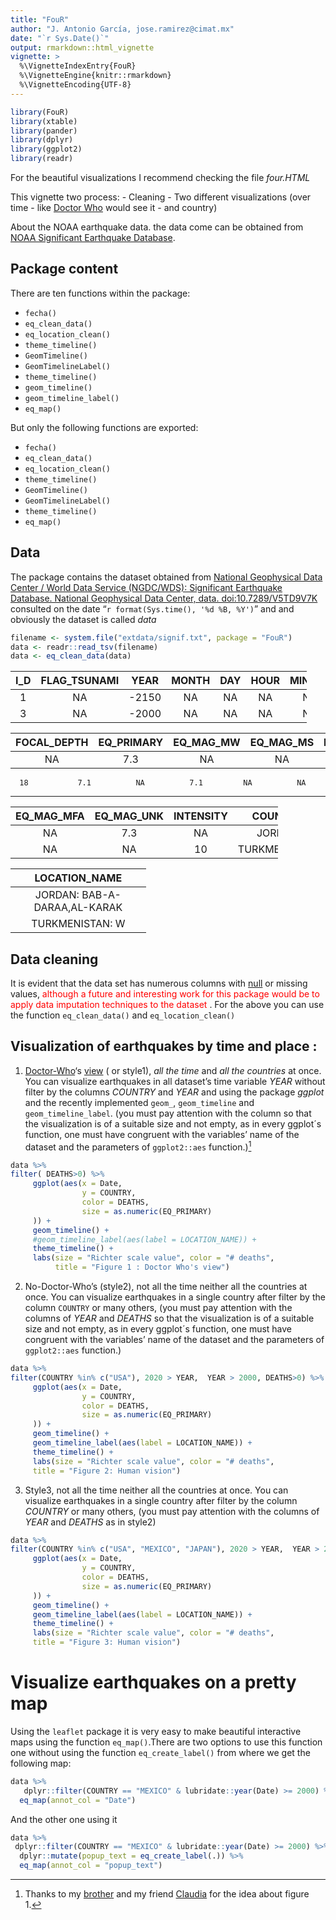---
title: "FouR"
author: "J. Antonio García, jose.ramirez@cimat.mx"
date: "`r Sys.Date()`"
output: rmarkdown::html_vignette
vignette: >
  %\VignetteIndexEntry{FouR}
  %\VignetteEngine{knitr::rmarkdown}
  %\VignetteEncoding{UTF-8}
---



```{r , echo = FALSE, include = FALSE} 
library(FouR)
library(xtable)
library(pander)
library(dplyr)
library(ggplot2)
library(readr)

```

For the beautiful visualizations I recommend checking the file *four.HTML*

This vignette two process:
  - Cleaning 
  - Two different visualizations (over time - like [Doctor Who](https://en.wikipedia.org/wiki/Doctor_Who) would see it - and country)
  
  About the NOAA earthquake data. the data come can be obtained from [NOAA Significant Earthquake Database](https://www.ngdc.noaa.gov/nndc/struts/form?t=101650&s=1&d=1).

## Package content

There are ten functions within the package:

- `fecha()`
- `eq_clean_data()`
- `eq_location_clean()`
- `theme_timeline()`
- `GeomTimeline()`
- `GeomTimelineLabel()`
- `theme_timeline()`
- `geom_timeline()`
- `geom_timeline_label()`
- `eq_map()`

But only the following functions are exported:

- `fecha()`
- `eq_clean_data()`
- `eq_location_clean()`
- `theme_timeline()`
- `GeomTimeline()`
- `GeomTimelineLabel()`
- `theme_timeline()`
- `eq_map()`


## Data
The package contains the dataset obtained from [National Geophysical Data Center / World Data Service (NGDC/WDS): Significant Earthquake Database. National Geophysical Data Center, data. doi:10.7289/V5TD9V7K](https://www.ngdc.noaa.gov/nndc/struts/form?t=101650&s=1&d=1) consulted on the date "`r format(Sys.time(), '%d %B, %Y')`" and and obviously the dataset is called *data*


```{r eq_read_example, message = FALSE , warning=FALSE}
filename <- system.file("extdata/signif.txt", package = "FouR")
data <- readr::read_tsv(filename)
data <- eq_clean_data(data)
```

 
 -------------------------------------------------------------------
  I_D   FLAG_TSUNAMI   YEAR    MONTH   DAY   HOUR   MINUTE   SECOND 
 ----- -------------- ------- ------- ----- ------ -------- --------
   1         NA        -2150    NA     NA     NA      NA            
 
   3         NA        -2000    NA     NA     NA      NA       NA   
 
 --------------------------------------------------------------------------
  FOCAL_DEPTH   EQ_PRIMARY   EQ_MAG_MW   EQ_MAG_MS   EQ_MAG_MB   EQ_MAG_ML 
 ------------- ------------ ----------- ----------- ----------- -----------
      NA           7.3          NA          NA          NA          NA     
 
      18           7.1          NA          7.1         NA          NA     
 --------------------------------------------------------------------------
 
  
 ------------------------------------------------------------
  EQ_MAG_MFA   EQ_MAG_UNK   INTENSITY     COUNTRY      STATE 
 ------------ ------------ ----------- -------------- -------
      NA          7.3          NA          JORDAN       NA   
 
      NA           NA          10       TURKMENISTAN    NA   
 ------------------------------------------------------------
 
 
  
 ------------------------------
         LOCATION_NAME         
 ------------------------------
  JORDAN: BAB-A-DARAA,AL-KARAK 
 
        TURKMENISTAN: W        
 ------------------------------

## Data cleaning

It is evident that the data set has numerous columns with  [null](https://en.wikipedia.org/wiki/Null_(SQL)) or missing values, <span style="color:RED"> although a future and interesting work for this package would be to apply data imputation techniques to the dataset </span>. For the above you can use the function `eq_clean_data()` and `eq_location_clean()`


## Visualization of earthquakes by time and place :

  1. [Doctor-Who](https://en.wikipedia.org/wiki/Doctor_Who)'s [view](https://en.oxforddictionaries.com/definition/view) ( or style1),          *_all the time_* and _*all the countries*_ at once.
     You can visualize earthquakes in all dataset's time variable *YEAR* without 
     filter by the columns *COUNTRY* and *YEAR* and using the package *ggplot* and        the recently implemented `geom_`, `geom_timeline`  and `geom_timeline_label`.        (you must pay attention with the column so that the visualization is of      a       suitable size and not empty, as in every ggplot´s function, one must have            congruent with the variables' name of the dataset  and the parameters of             `ggplot2::aes` function.)[^1] 

```{r eq_timeline_example, fig.width = 16, fig.height = 17}
data %>%
filter( DEATHS>0) %>%
     ggplot(aes(x = Date,
                y = COUNTRY,
                color = DEATHS,
                size = as.numeric(EQ_PRIMARY)
     )) +
     geom_timeline() +
     #geom_timeline_label(aes(label = LOCATION_NAME)) +
     theme_timeline() +
     labs(size = "Richter scale value", color = "# deaths",
          title = "Figure 1 : Doctor Who's view")
```


  2. No-Doctor-Who's (style2), not all the time neither all the countries at once.
     You can visualize earthquakes in a single country after 
     filter by the column `COUNTRY` or many others, (you must pay       attention with the columns of _YEAR_ and _DEATHS_ so that the visualization is       of a suitable size and not empty, as in every ggplot´s function, one must have      congruent with the variables' name of the dataset  and the parameters of             `ggplot2::aes` function.) 
     
```{r human, fig.width = 12, fig.height = 3}
data %>%
filter(COUNTRY %in% c("USA"), 2020 > YEAR,  YEAR > 2000, DEATHS>0) %>%
     ggplot(aes(x = Date,
                y = COUNTRY,
                color = DEATHS,
                size = as.numeric(EQ_PRIMARY)
     )) +
     geom_timeline() +
     geom_timeline_label(aes(label = LOCATION_NAME)) +
     theme_timeline() +
     labs(size = "Richter scale value", color = "# deaths",
     title = "Figure 2: Human vision")
```

  3. Style3, not all the time neither all the countries at once.
     You can visualize earthquakes in a single country after 
     filter by the column *COUNTRY* or many others, (you must pay 
     attention with the columns of _YEAR_ and _DEATHS_ as in style2)
     
```{r human2, fig.width = 12, fig.height = 6}
data %>%
filter(COUNTRY %in% c("USA", "MEXICO", "JAPAN"), 2020 > YEAR,  YEAR > 2000, DEATHS>0) %>%
     ggplot(aes(x = Date,
                y = COUNTRY,
                color = DEATHS,
                size = as.numeric(EQ_PRIMARY)
     )) +
     geom_timeline() +
     geom_timeline_label(aes(label = LOCATION_NAME)) +
     theme_timeline() +
     labs(size = "Richter scale value", color = "# deaths",
     title = "Figure 3: Human vision")
```

# Visualize earthquakes on a pretty map

Using the `leaflet` package it is very easy to make beautiful interactive maps using the function `eq_map()`.There are two options to use this function one without using the function `eq_create_label()` from where we get the following map:

```{r mapa_simple, fig.width = 8, fig.height = 6}
data %>% 
   dplyr::filter(COUNTRY == "MEXICO" & lubridate::year(Date) >= 2000) %>% 
  eq_map(annot_col = "Date")
```

And the other one using it

```{r mapa_con_marcas, fig.width = 8, fig.height = 6}
data %>%
 dplyr::filter(COUNTRY == "MEXICO" & lubridate::year(Date) >= 2000) %>% 
  dplyr::mutate(popup_text = eq_create_label(.)) %>% 
  eq_map(annot_col = "popup_text")
```

[^1]: Thanks to my [brother](https://www.facebook.com/lucaridavidmisticmaster) and my friend [Claudia](https://www.facebook.com/Ayla.occord?pnref=friends.search) for the idea about figure 1.
